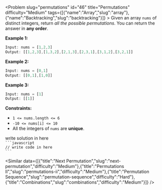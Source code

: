
<Problem slug="permutations" id="46" title="Permutations" difficulty="Medium" tags={[{"name":"Array","slug":"array"},{"name":"Backtracking","slug":"backtracking"}]} >
    Given an array `nums` of distinct integers, return _all the possible permutations_. You can return the answer in **any order**.

**Example 1:**

```javascript 
Input: nums = [1,2,3]
Output: [[1,2,3],[1,3,2],[2,1,3],[2,3,1],[3,1,2],[3,2,1]]

```

**Example 2:**

```javascript 
Input: nums = [0,1]
Output: [[0,1],[1,0]]

```

**Example 3:**

```javascript 
Input: nums = [1]
Output: [[1]]

```

**Constraints:**

*   `1 <= nums.length <= 6`
*   `-10 <= nums[i] <= 10`
*   All the integers of `nums` are **unique**.
</Problem >

<Solution>
write solution in here
</Solution>

<Code>
```javascript
// write code in here
```
</Code>

<Similar data={[{"title":"Next Permutation","slug":"next-permutation","difficulty":"Medium"},{"title":"Permutations II","slug":"permutations-ii","difficulty":"Medium"},{"title":"Permutation Sequence","slug":"permutation-sequence","difficulty":"Hard"},{"title":"Combinations","slug":"combinations","difficulty":"Medium"}]} />
